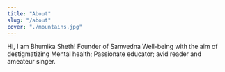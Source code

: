 ```yaml
---
title: "About"
slug: "/about"
cover: "./mountains.jpg"
---
```


Hi, I am Bhumika Sheth! Founder of <a href="https://samvednawellbeing.org/" target="_blank" rel="noopener noreferrer" style="text-decoration:none;"> Samvedna Well-being </a>  with the aim of destigmatizing Mental health; Passionate educator; avid reader and ameateur singer.